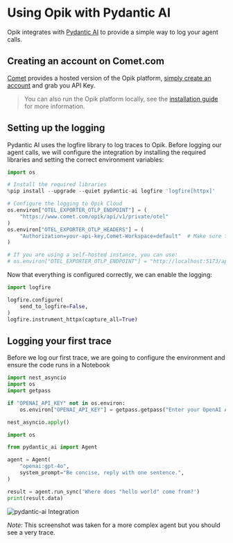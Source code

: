 # Using Opik with Pydantic AI

Opik integrates with [Pydantic AI](https://ai.pydantic.dev/) to provide a simple way to log your agent calls.


## Creating an account on Comet.com

[Comet](https://www.comet.com/site?from=llm&utm_source=opik&utm_medium=colab&utm_content=openai&utm_campaign=opik) provides a hosted version of the Opik platform, [simply create an account](https://www.comet.com/signup?from=llm&utm_source=opik&utm_medium=colab&utm_content=aisuite&utm_campaign=opik) and grab you API Key.

> You can also run the Opik platform locally, see the [installation guide](https://www.comet.com/docs/opik/self-host/overview/?from=llm&utm_source=opik&utm_medium=colab&utm_content=aisuite&utm_campaign=opik) for more information.

## Setting up the logging

Pydantic AI uses the logfire library to log traces to Opik. Before logging our agent calls, we will configure the integration
by installing the required libraries and setting the correct environment variables:


```python
import os

# Install the required libraries
%pip install --upgrade --quiet pydantic-ai logfire 'logfire[httpx]'

# Configure the logging to Opik Cloud
os.environ["OTEL_EXPORTER_OTLP_ENDPOINT"] = (
    "https://www.comet.com/opik/api/v1/private/otel"
)
os.environ["OTEL_EXPORTER_OTLP_HEADERS"] = (
    "Authorization=your-api-key,Comet-Workspace=default"  # Make sure to replace your API key
)

# If you are using a self-hosted instance, you can use:
# os.environ["OTEL_EXPORTER_OTLP_ENDPOINT"] = "http://localhost:5173/api/v1/private/otel"
```

Now that everything is configured correctly, we can enable the logging:


```python
import logfire

logfire.configure(
    send_to_logfire=False,
)
logfire.instrument_httpx(capture_all=True)
```

## Logging your first trace

Before we log our first trace, we are going to configure the environment and ensure
the code runs in a Notebook


```python
import nest_asyncio
import os
import getpass

if "OPENAI_API_KEY" not in os.environ:
    os.environ["OPENAI_API_KEY"] = getpass.getpass("Enter your OpenAI API key: ")

nest_asyncio.apply()
```


```python
import os

from pydantic_ai import Agent

agent = Agent(
    "openai:gpt-4o",
    system_prompt="Be concise, reply with one sentence.",
)

result = agent.run_sync('Where does "hello world" come from?')
print(result.data)
```

![pydantic-ai Integration](https://raw.githubusercontent.com/comet-ml/opik/main/apps/opik-documentation/documentation/fern/img/cookbook/pydantic-ai_trace_cookbook.png)

*Note:* This screenshot was taken for a more complex agent but you should see a very trace.



